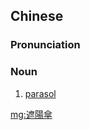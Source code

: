 {{also|遮阳伞}}
==Chinese==
{{zh-forms|s=遮阳伞|type=21}}

===Pronunciation===
{{zh-pron
|m=zhēyángsǎn
|cat=n
}}

===Noun===
{{zh-noun}}

# [[parasol]]

[[mg:遮陽傘]]